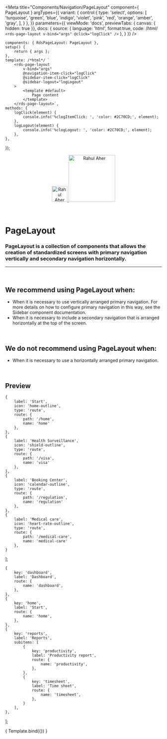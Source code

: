 
<Meta
	title="Components/Navigation/PageLayout"
	component={ PageLayout }
	argTypes={{
		variant: {
			control:{
				type: 'select',
				options: [
					'turquoise',
					'green',
					'blue',
					'indigo',
					'violet',
					'pink',
					'red',
					'orange',
					'amber',
					'gray',
				],
			}
		},
	}}
	parameters={{
		viewMode: 'docs',
		previewTabs: { canvas: { hidden: true }},
		docs: {
			source: {
				language: 'html',
				format:true,
				code: /*html*/
`<rds-page-layout
	v-bind="args"
	@click="logClick"
/>`
			},
		}
	}}
/>

	components: { RdsPageLayout: PageLayout },
	setup() {
		return { args };
	},
	template: /*html*/ `
		<rds-page-layout
			v-bind="args"
			@navigation-item-click="logClick"
			@sidebar-item-click="logClick"
			@sidebar-logout="logLogout"
		>
			<template #default>
				Page content
			</template>
		</rds-page-layout>`,
	methods: {
		logClick(element) {
			console.info('%clogItemClick: ', 'color: #2C70CD;', element);
		},
		logLogout(element) {
			console.info('%clogLogout: ', 'color: #2C70CD;', element);
		},
	},
});

<div align="center" style={{display: 'flex'}}>
    <a href="https://rahulaher.netlify.app">
        <img src="https://rahulaher.netlify.app/img/logo/glyph-black-colored.svg" alt="Rahul Aher logo" width="50" />
        <img src="https://rahulaher.netlify.app/img/logo/word-black-colored.svg" alt="Rahul Aher" width="150" />
    </a>
    </a>
    </a>
</div>

<br />
<br />

# PageLayout

### PageLayout is a collection of components that allows the creation of standardized screens with primary navigation vertically and secondary navigation horizontally.
---
<br />

## We recommend using PageLayout when:
- When it is necessary to use vertically arranged primary navigation. For more details on how to configure primary navigation in this way, see the Sidebar component documentation.
- When it is necessary to include a secondary navigation that is arranged horizontally at the top of the screen.

<br />

## We do not recommend using PageLayout when:
- When it is necessary to use a horizontally arranged primary navigation.

<br />

## Preview

	{
		label: 'Start',
		icon: 'home-outline',
		type: 'route',
		route: {
			path: '/home',
			name: 'home'
		},
	},
	{
		label: 'Health Surveillance',
		icon: 'shield-outline',
		type: 'route',
		route: {
			path: '/visa',
			name: 'visa'
		},
	},
	{
		label: 'Booking Center',
		icon: 'calendar-outline',
		type: 'route',
		route: {
			path: '/regulation',
			name: 'regulation'
		},
	},
	{
		label: 'Medical care',
		icon: 'heart-rate-outline',
		type: 'route',
		route: {
			path: '/medical-care',
			name: 'medical-care'
		},
	}
];

	{
		key: 'dashboard',
		label: 'Dashboard',
		route: {
			name: 'dashboard',
		},
	},
	{
		key: 'home',
		label: 'Start',
		route: {
			name: 'home',
		},
	},
	{
		key: 'reports',
		label: 'Reports',
		subitems: [
			{
				key: 'productivity',
				label: 'Productivity report',
				route: {
					name: 'productivity',
				},
			},
			{
				key: 'timesheet',
				label: 'Time sheet',
				route: {
					name: 'timesheet',
				},
			}
		],
	},
];

<Canvas>
	<Story
		name="PageLayout"
		args={{
			variant: 'indigo',
			light: true,
			user: {
				name: 'Joana Mendes',
				role: 'Administrator',
				picture: 'https://this-person-does-not-exist.com/img/avatar-gen83fa18cdcd216e7220794a23e76fe0dc.jpg',
			},
			collapsibleSideBar: true,
			sideBarItems,
			sideBarActiveItem: sideBarItems[2],
			navigationActiveItem: navigationItems[1],
			navigationItems,
			logos: {
				default: 'https://rahulaher.netlify.app/img/logo/word-black-colored.svg',
				collapsed: 'https://rahulaher.netlify.app/img/logo/glyph-black-colored.svg',
			},
		}}
	>
		{ Template.bind({}) }
	</Story>
</Canvas>

<ArgsTable story="PageLayout" />
